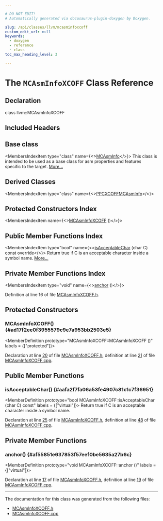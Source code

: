 ```yaml
---

# DO NOT EDIT!
# Automatically generated via docusaurus-plugin-doxygen by Doxygen.

slug: /api/classes/llvm/mcasminfoxcoff
custom_edit_url: null
keywords:
  - doxygen
  - reference
  - class
toc_max_heading_level: 3

---
```





# The `MCAsmInfoXCOFF` Class Reference

<DoxygenPage pluginConfig={pluginConfig}>



## Declaration

<CodeBlock>class llvm::MCAsmInfoXCOFF</CodeBlock>

## Included Headers

<IncludesList>
<IncludesListItem
  filePath="llvm/MC/MCAsmInfoXCOFF.h"
  permalink="/docs/api/files/include/include/llvm/include/llvm/mc/mcasminfoxcoff-h"
  isLocal="true" />
</IncludesList>

## Base class

<MembersIndex>

<MembersIndexItem
  type="class"
  name={<><a href="/docs/api/classes/llvm/mcasminfo">MCAsmInfo</a></>}>
This class is intended to be used as a base class for asm properties and features specific to the target. <a href="/docs/api/classes/llvm/mcasminfo/#details">More...</a>
</MembersIndexItem>

</MembersIndex>

## Derived Classes

<MembersIndex>

<MembersIndexItem
  type="class"
  name={<><a href="/docs/api/classes/llvm/ppcxcoffmcasminfo">PPCXCOFFMCAsmInfo</a></>}>
</MembersIndexItem>

</MembersIndex>

## Protected Constructors Index

<MembersIndex>

<MembersIndexItem
  name={<><a href="#ad17f2ee0f3955579c9e7a953bb2503e5">MCAsmInfoXCOFF</a> ()</>}>
</MembersIndexItem>

</MembersIndex>

## Public Member Functions Index

<MembersIndex>

<MembersIndexItem
  type="bool"
  name={<><a href="#aafa2f7fa06a53fe4907c81c1c7f36951">isAcceptableChar</a> (char C) const override</>}>
Return true if C is an acceptable character inside a symbol name. <a href="#aafa2f7fa06a53fe4907c81c1c7f36951">More...</a>
</MembersIndexItem>

</MembersIndex>

## Private Member Functions Index

<MembersIndex>

<MembersIndexItem
  type="void"
  name={<><a href="#af55851e637853f57eef0be5635a27b6c">anchor</a> ()</>}>
</MembersIndexItem>

</MembersIndex>


Definition at line 16 of file <a href="/docs/api/files/include/include/llvm/include/llvm/mc/mcasminfoxcoff-h">MCAsmInfoXCOFF.h</a>.

<SectionDefinition>

## Protected Constructors

### MCAsmInfoXCOFF() {#ad17f2ee0f3955579c9e7a953bb2503e5}

<MemberDefinition
  prototype="MCAsmInfoXCOFF::MCAsmInfoXCOFF ()"
  labels = {["protected"]}>

Declaration at line <a href="/docs/api/files/include/include/llvm/include/llvm/mc/mcasminfoxcoff-h/#l00020">20</a> of file <a href="/docs/api/files/include/include/llvm/include/llvm/mc/mcasminfoxcoff-h">MCAsmInfoXCOFF.h</a>, definition at line <a href="/docs/api/files/lib/lib/mc/mcasminfoxcoff-cpp/#l00021">21</a> of file <a href="/docs/api/files/lib/lib/mc/mcasminfoxcoff-cpp">MCAsmInfoXCOFF.cpp</a>.
</MemberDefinition>

</SectionDefinition>

<SectionDefinition>

## Public Member Functions

### isAcceptableChar() {#aafa2f7fa06a53fe4907c81c1c7f36951}

<MemberDefinition
  prototype="bool MCAsmInfoXCOFF::isAcceptableChar (char C) const"
  labels = {["virtual"]}>
Return true if C is an acceptable character inside a symbol name.

Declaration at line <a href="/docs/api/files/include/include/llvm/include/llvm/mc/mcasminfoxcoff-h/#l00025">25</a> of file <a href="/docs/api/files/include/include/llvm/include/llvm/mc/mcasminfoxcoff-h">MCAsmInfoXCOFF.h</a>, definition at line <a href="/docs/api/files/lib/lib/mc/mcasminfoxcoff-cpp/#l00048">48</a> of file <a href="/docs/api/files/lib/lib/mc/mcasminfoxcoff-cpp">MCAsmInfoXCOFF.cpp</a>.
</MemberDefinition>

</SectionDefinition>

<SectionDefinition>

## Private Member Functions

### anchor() {#af55851e637853f57eef0be5635a27b6c}

<MemberDefinition
  prototype="void MCAsmInfoXCOFF::anchor ()"
  labels = {["virtual"]}>

Declaration at line <a href="/docs/api/files/include/include/llvm/include/llvm/mc/mcasminfoxcoff-h/#l00017">17</a> of file <a href="/docs/api/files/include/include/llvm/include/llvm/mc/mcasminfoxcoff-h">MCAsmInfoXCOFF.h</a>, definition at line <a href="/docs/api/files/lib/lib/mc/mcasminfoxcoff-cpp/#l00019">19</a> of file <a href="/docs/api/files/lib/lib/mc/mcasminfoxcoff-cpp">MCAsmInfoXCOFF.cpp</a>.
</MemberDefinition>

</SectionDefinition>

<hr/>

The documentation for this class was generated from the following files:

<ul>
<li><a href="/docs/api/files/include/include/llvm/include/llvm/mc/mcasminfoxcoff-h">MCAsmInfoXCOFF.h</a></li>
<li><a href="/docs/api/files/lib/lib/mc/mcasminfoxcoff-cpp">MCAsmInfoXCOFF.cpp</a></li>
</ul>

</DoxygenPage>
